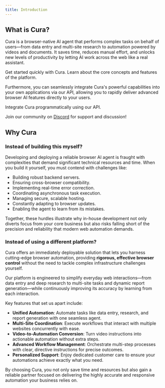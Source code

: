```yaml
---
title: Introduction
---
```


## What is Cura?

Cura is a browser-native AI agent that performs complex tasks on behalf of users—from data entry and multi-site research to automation powered by videos and documents. It saves time, reduces manual effort, and unlocks new levels of productivity by letting AI work across the web like a real assistant.

<CardGroup cols={2}>
  <Card
    title="Quickstart Guide"
    icon="rocket"
    href="/quickstart/overview"
  >
    Get started quickly with Cura.
  </Card>
  <Card
    title="Platform Overview"
    icon="diagram-project"
    href="/platform/overview"
  >
    Learn about the core concepts and features of the platform.
  </Card>
</CardGroup>

Furthermore, you can seamlessly integrate Cura's powerful capabilities into your own applications via our API, allowing you to rapidly deliver advanced browser AI features directly to your users.

<CardGroup cols={1}>
  <Card
    title="API Reference"
    icon="code" 
    href="/api-reference/introduction"
  >
    Integrate Cura programmatically using our API.
  </Card>
</CardGroup>

<Note>Join our community on [Discord](https://discord.gg/PH3p7Gss) for support and discussion!</Note>

## Why Cura

### Instead of building this myself?

Developing and deploying a reliable browser AI agent is fraught with complexities that demand significant technical resources and time. When you build it yourself, you must contend with challenges like:

*   Building robust backend servers.
*   Ensuring cross-browser compatibility.
*   Implementing real-time error correction.
*   Coordinating asynchronous task execution.
*   Managing secure, scalable hosting.
*   Constantly adapting to browser updates.
*   Enabling the agent to learn from its mistakes.

Together, these hurdles illustrate why in-house development not only diverts focus from your core business but also risks falling short of the precision and reliability that modern web automation demands.

### Instead of using a different platform?

Cura offers an immediately deployable solution that lets you harness cutting-edge browser automation, providing **rigorous, effective browser control** without the need to tackle complex infrastructure challenges yourself.

Our platform is engineered to simplify everyday web interactions—from data entry and deep research to multi-site tasks and dynamic report generation—while continuously improving its accuracy by learning from each interaction.

Key features that set us apart include:

*   **Unified Automation**: Automate tasks like data entry, research, and report generation with one seamless agent.
*   **Multi-Site Coordination**: Execute workflows that interact with multiple websites concurrently with ease.
*   **Video-to-Automation Conversion**: Turn video instructions into actionable automation without extra steps.
*   **Advanced Workflow Management**: Orchestrate multi-step processes with clear, directive instructions for precise outcomes.
*   **Personalized Support**: Enjoy dedicated customer care to ensure your automations achieve exactly what you need.

By choosing Cura, you not only save time and resources but also gain a reliable partner focused on delivering the highly accurate and responsive automation your business relies on.
